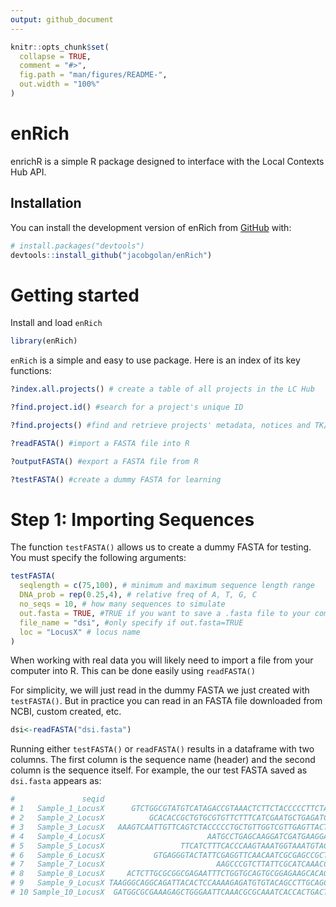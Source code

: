 ```yaml
---
output: github_document
---
```


<!-- README.md is generated from README.Rmd. Please edit that file -->

```r
knitr::opts_chunk$set(
  collapse = TRUE,
  comment = "#>",
  fig.path = "man/figures/README-",
  out.width = "100%"
)
```

# enRich

<!-- badges: start -->
<!-- badges: end -->

enrichR is a simple R package designed to interface with the Local Contexts Hub API.

## Installation

You can install the development version of enRich from [GitHub](https://github.com/) with:

``` r
# install.packages("devtools")
devtools::install_github("jacobgolan/enRich")
```

# Getting started

Install and load `enRich`

```r
library(enRich)
```

`enRich` is a simple and easy to use package. Here is an index of its key functions:


```r
?index.all.projects() # create a table of all projects in the LC Hub

?find.project.id() #search for a project's unique ID

?find.projects() #find and retrieve projects' metadata, notices and TK/BC labels

?readFASTA() #import a FASTA file into R

?outputFASTA() #export a FASTA file from R

?testFASTA() #create a dummy FASTA for learning
```

# **Step 1**: Importing Sequences
The function `testFASTA()` allows us to create a dummy FASTA for testing. You must specify the following arguments:

```r
testFASTA(
  seqlength = c(75,100), # minimum and maximum sequence length range
  DNA_prob = rep(0.25,4), # relative freq of A, T, G, C
  no_seqs = 10, # how many sequences to simulate
  out.fasta = TRUE, #TRUE if you want to save a .fasta file to your computer
  file_name = "dsi", #only specify if out.fasta=TRUE
  loc = "LocusX" # locus name
)
```

When working with real data you will likely need to import a file from your computer into R. This can be done easily using `readFASTA()`

For simplicity, we will just read in the dummy FASTA we just created with `testFASTA()`. But in practice you can read in an FASTA file downloaded from NCBI, custom created, etc.

```r
dsi<-readFASTA("dsi.fasta")

```
Running either `testFASTA()` or `readFASTA()` results in a dataframe with two columns. The first column is the sequence name (header) and the second column is the sequence itself. For example, the our test FASTA saved as `dsi.fasta` appears as:

```r
#               seqid                                                                                               seqstr
# 1   Sample_1_LocusX      GTCTGGCGTATGTCATAGACCGTAAACTCTTCTACCCCCTTCTAGACATATGTTGCGACACCCTACGGCACTGTCTGGATGAGGGCCACGAAAGG
# 2   Sample_2_LocusX          GCACACCGCTGTGCGTGTTCTTTCATCGAATGCTGAGATCCCTCGAAGTTGCCCTGCCAAAGCGTGCCCCACCTACCCCTAGTGTGACAAT
# 3   Sample_3_LocusX   AAAGTCAATTGTTCAGTCTACCCCCTGCTGTTGGTCGTTGAGTTACTTTGATAGTGGAGATGTACGGCAATAAGTGTCATTGTATGATAACGAGCTAG
# 4   Sample_4_LocusX                       AATGCCTGAGCAAGGATCGATGAAGGACCCAATAGACTCGGCAACGACCCGGGATTCTACCCACACATCCTGTGGGTT
# 5   Sample_5_LocusX                 TTCATCTTTCACCCAAGTAAATGGTAAATGTAGCATCTTGCAACTTTATCTTGAGTGGCGAGGTATATGCAGTGTTGTTTTTGC
# 6   Sample_6_LocusX           GTGAGGGTACTATTCGAGGTTCAACAATCGCGAGCCGCTTCAGCCCCAGCAATCCCGTTTGGGAGCGACTCGCGCTCGGGAAGATAGCGA
# 7   Sample_7_LocusX                         AAGCCCGTCTTATTCGCATCAAACCAAGCGAATTTACTGGTTCACGCATCATTCTGGTCATGCGAGTCCTGAACTA
# 8   Sample_8_LocusX     ACTCTTGCGCGGCGAGAATTTCTGGTGCAGTGCGGAGAAGCACAGCCCAACCCGTCCTCCGTAAAATGTACAGTAGGGGTAGTGGTTTCTTCGCTC
# 9   Sample_9_LocusX TAAGGGCAGGCAGATTACACTCCAAAAGAGATGTGTACAGCCTTGCAGCTTCTCCCTCGCCGTAACTACAGATGGAGCCCATGTGCGCCCACTTGATCCT
# 10 Sample_10_LocusX  GATGGCGCGAAAGAGCTGGGAATTCAAACGCGCAAATCACCACTGACTGTCAGTTCAACTGAAAGGCCTAAAAGCGATGACTAATGCGATAGGCTCAAA
```









